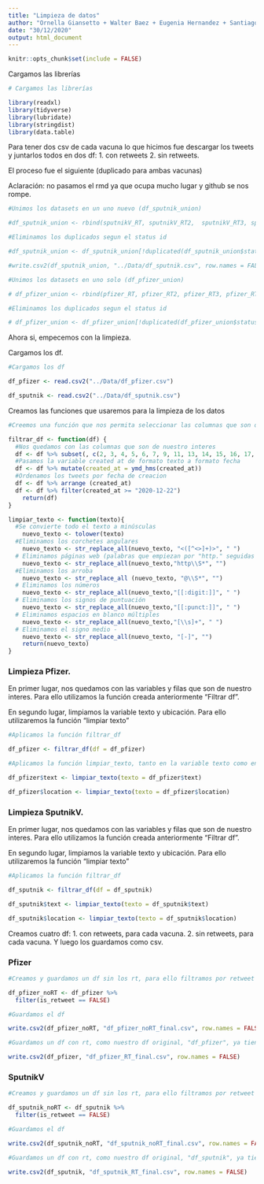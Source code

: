 ```yaml
---
title: "Limpieza de datos"
author: "Ornella Giansetto + Walter Baez + Eugenia Hernandez + Santiago Caviglia + Fernando Zaffaroni"
date: "30/12/2020"
output: html_document
---
```


```r
knitr::opts_chunk$set(include = FALSE)
```

Cargamos las librerías

```r
# Cargamos las librerías

library(readxl)
library(tidyverse)
library(lubridate)
library(stringdist)
library(data.table)
```

Para tener dos csv de cada vacuna lo que hicimos fue descargar los tweets y juntarlos todos en dos df: 1. con retweets 2. sin retweets.

El proceso fue el siguiente (duplicado para ambas vacunas)

Aclaración: no pasamos el rmd ya que ocupa mucho lugar y github se nos rompe.

```r
#Unimos los datasets en un uno nuevo (df_sputnik_union)

#df_sputnik_union <- rbind(sputnikV_RT, sputnikV_RT2,  sputnikV_RT3, sputnikV_RT4, sputnikV_RT5, sputnikV_RT6, sputnikV_RT7, sputnikV_RT8, sputnikV_RT9, sputnikV_RT10, sputnikV_RT11, sputnikV_RT12, sputnikV_RT13)

#Eliminamos los duplicados segun el status id

#df_sputnik_union <- df_sputnik_union[!duplicated(df_sputnik_union$status_id),]

#write.csv2(df_sputnik_union, "../Data/df_sputnik.csv", row.names = FALSE)

#Unimos los datasets en uno solo (df_pfizer_union)

# df_pfizer_union <- rbind(pfizer_RT, pfizer_RT2, pfizer_RT3, pfizer_RT4, pfizer_RT5, pfizer_RT6, pfizer_RT7, pfizer_RT8, pfizer_RT9, pfizer_RT10, pfizer_RT11, pfizer_RT12, pfizer_RT13)

#Eliminamos los duplicados segun el status id

# df_pfizer_union <- df_pfizer_union[!duplicated(df_pfizer_union$status_id),]

```

Ahora si, empecemos con la limpieza.

Cargamos los df. 

```r
#Cargamos los df 

df_pfizer <- read.csv2("../Data/df_pfizer.csv")

df_sputnik <- read.csv2("../Data/df_sputnik.csv")

```

Creamos las funciones que usaremos para la limpieza de los datos 

```r

#Creemos una función que nos permita seleccionar las columnas que son de nuestro interes, y a su vez, filtrar por la variable ubicación. Además, cambiamos el formato de la variable fecha y la ordenamos de manera ascedente.

filtrar_df <- function(df) {
  #Nos quedamos con las columnas que son de nuestro interes
  df <- df %>% subset(, c(2, 3, 4, 5, 6, 7, 9, 11, 13, 14, 15, 16, 17, 18, 31, 32, 49, 55, 56, 57, 58, 59, 61, 68, 69, 70, 71, 75, 79, 85))   
  #Pasamos la variable created at de formato texto a formato fecha
  df <- df %>% mutate(created_at = ymd_hms(created_at)) 
  #Ordenamos los tweets por fecha de creacion
  df <- df %>% arrange (created_at) 
  df <- df %>% filter(created_at >= "2020-12-22")
    return(df)
}

limpiar_texto <- function(texto){
  #Se convierte todo el texto a minúsculas
    nuevo_texto <- tolower(texto)
  #Eliminamos los corchetes angulares
    nuevo_texto <- str_replace_all(nuevo_texto, "<([^<>]+)>", " ")
  # Eliminamos páginas web (palabras que empiezan por "http." seguidas de cualquier cosa que no sea un espacio)    
    nuevo_texto <- str_replace_all(nuevo_texto,"http\\S*", "")
  #Eliminamos los arroba 
    nuevo_texto <- str_replace_all (nuevo_texto, "@\\S*", "")
  # Eliminamos los números
    nuevo_texto <- str_replace_all(nuevo_texto,"[[:digit:]]", " ")
  # Eliminamos los signos de puntuación
    nuevo_texto <- str_replace_all(nuevo_texto,"[[:punct:]]", " ")
  # Eliminamos espacios en blanco múltiples
    nuevo_texto <- str_replace_all(nuevo_texto,"[\\s]+", " ")
  # Eliminamos el signo medio - 
    nuevo_texto <- str_replace_all(nuevo_texto, "[-]", "")
    return(nuevo_texto)
}

```

### Limpieza Pfizer.

En primer lugar, nos quedamos con las variables y filas que son de nuestro interes. Para ello utilizamos la función creada anteriormente "Filtrar df".

En segundo lugar, limpiamos la variable texto y ubicación. Para ello utilizaremos la función "limpiar texto"


```r
#Aplicamos la función filtrar_df 

df_pfizer <- filtrar_df(df = df_pfizer)

#Aplicamos la función limpiar_texto, tanto en la variable texto como en la de ubicación.

df_pfizer$text <- limpiar_texto(texto = df_pfizer$text)

df_pfizer$location <- limpiar_texto(texto = df_pfizer$location)

```

### Limpieza SputnikV.

En primer lugar, nos quedamos con las variables y filas que son de nuestro interes. Para ello utilizamos la función creada anteriormente "Filtrar df".

En segundo lugar, limpiamos la variable texto y ubicación. Para ello utilizaremos la función "limpiar texto"

```r

#Aplicamos la función filtrar_df

df_sputnik <- filtrar_df(df = df_sputnik)

df_sputnik$text <- limpiar_texto(texto = df_sputnik$text)

df_sputnik$location <- limpiar_texto(texto = df_sputnik$location)

```

Creamos cuatro df: 1. con retweets, para cada vacuna. 2. sin retweets,  para cada vacuna. Y luego los guardamos como csv.

### Pfizer

```r
#Creamos y guardamos un df sin los rt, para ello filtramos por retweet = falso.

df_pfizer_noRT <- df_pfizer %>%
  filter(is_retweet == FALSE) 

#Guardamos el df

write.csv2(df_pfizer_noRT, "df_pfizer_noRT_final.csv", row.names = FALSE)

#Guardamos un df con rt, como nuestro df original, "df_pfizer", ya tiene los rt, lo unico que hacemos es guardarlo en csv con otro nombre "df_pfizer_RT_final"

write.csv2(df_pfizer, "df_pfizer_RT_final.csv", row.names = FALSE)
```

### SputnikV

```r

#Creamos y guardamos un df sin los rt, para ello filtramos por retweet = falso.

df_sputnik_noRT <- df_sputnik %>%
  filter(is_retweet == FALSE) 

#Guardamos el df

write.csv2(df_sputnik_noRT, "df_sputnik_noRT_final.csv", row.names = FALSE)

#Guardamos un df con rt, como nuestro df original, "df_sputnik", ya tiene los rt, lo unico que hacemos es guardarlo en csv con otro nombre "df_sputnik_RT_final"

write.csv2(df_sputnik, "df_sputnik_RT_final.csv", row.names = FALSE)
```


